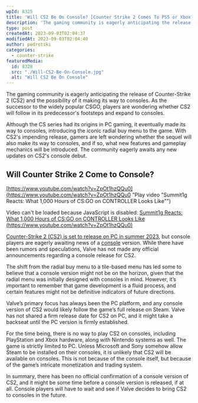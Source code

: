 ```yaml
---
wpId: 8325
title: 'Will CS2 Be On Console? [Counter Strike 2 Comes To PS5 or Xbox?]'
description: 'The gaming community is eagerly anticipating the release of Counter-Strike ...'
type: post
createdAt: 2023-09-03T02:04:37
modifiedAt: 2023-09-03T02:04:40
author: pedrotski
categories:
  - counter-strike
featuredMedia:
  id: 8328
  src: "./Will-CS2-Be-On-Console.jpg"
  alt: "Will CS2 Be On Console"
---
```



The gaming community is eagerly anticipating the release of Counter-Strike 2 (CS2) and the possibility of it making its way to consoles. As the successor to the widely popular CSGO, players are wondering whether CS2 will follow in its predecessor's footsteps and expand to consoles.

Although the CS series had its origins in PC gaming, it eventually made its way to consoles, introducing the iconic radial buy menu to the game. With CS2's impending release, gamers are left wondering whether the sequel will also make its way to consoles, and if so, what new features and gameplay mechanics will be introduced. The community eagerly awaits any new updates on CS2's console debut.

## Will Counter Strike 2 Come to Console?

[https://www.youtube.com/watch?v=ZpOt1hzQQu0](https://www.youtube.com/watch?v=ZpOt1hzQQu0 "Play video \"Summit1g Reacts: What 1,000 Hours of CS:GO on CONTROLLER Looks Like\"")

Video can't be loaded because JavaScript is disabled: [Summit1g Reacts: What 1,000 Hours of CS:GO on CONTROLLER Looks Like (https://www.youtube.com/watch?v=ZpOt1hzQQu0)](https://www.youtube.com/watch?v=ZpOt1hzQQu0 "Summit1g Reacts: What 1,000 Hours of CS:GO on CONTROLLER Looks Like")

[Counter-Strike 2 (CS2) is set to release on PC in summer 2023](https://www.ghostcap.com/cs2-release-date/), but console players are eagerly awaiting news of a [console](https://www.ghostcap.com/cs2-commands/) version. While there have been rumors and speculations, Valve has not made any official announcements regarding a console release for CS2.

The shift from the radial buy menu to a tile-based menu has led some to believe that a console version might not be on the horizon, given that the radial menu was initially designed with consoles in mind. However, it’s important to remember that game development is a fluid process, and certain features might not be definitive indicators of future directions.

Valve’s primary focus has always been the PC platform, and any console version of CS2 would likely follow the game’s full release on Steam. Valve has not shared a firm release date for CS2 on PC, and it might take a backseat until the PC version is firmly established.

For the time being, there is no way to play CS2 on consoles, including PlayStation and Xbox hardware, along with Nintendo systems as well. The game is strictly limited to PC. Unless Microsoft and Sony somehow allow Steam to be installed on their consoles, it is unlikely that CS2 will be available on consoles. This is not because of the console itself, but because of the game’s intricate monetization and trading system.

In summary, there has been no official confirmation of a console version of CS2, and it might be some time before a console version is released, if at all. Console players will have to wait and see if Valve decides to bring CS2 to consoles in the future.